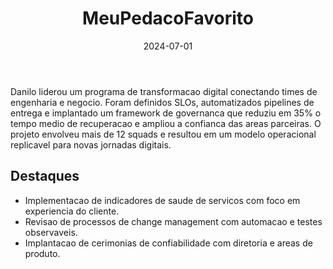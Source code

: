 ﻿---
title: 'MeuPedacoFavorito'
slug: 'transformacao-digital-operacoes'
excerpt: 'Sistema delivery online e presencial para venda de pizza em pedaço'
date: '2024-07-01'
tags:
  - SRE
  - Automacao
  - DevOps
status: 'active'
coverImage: /images/projects/example-cover.jpg
---

Danilo liderou um programa de transformacao digital conectando times de engenharia e negocio. Foram definidos SLOs,
automatizados pipelines de entrega e implantado um framework de governanca que reduziu em 35% o tempo medio de
recuperacao e ampliou a confianca das areas parceiras. O projeto envolveu mais de 12 squads e resultou em um modelo
operacional replicavel para novas jornadas digitais.

## Destaques

- Implementacao de indicadores de saude de servicos com foco em experiencia do cliente.
- Revisao de processos de change management com automacao e testes observaveis.
- Implantacao de cerimonias de confiabilidade com diretoria e areas de produto.
